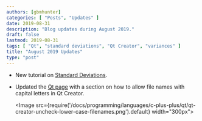 ```yaml
---
authors: [gbmhunter]
categories: [ "Posts", "Updates" ]
date: 2019-08-31
description: "Blog updates during August 2019."
draft: false
lastmod: 2019-08-31
tags: [ "Qt", "standard deviations", "Qt Creator", "variances" ]
title: "August 2019 Updates"
type: "post"
---
```


* New tutorial on [Standard Deviations](/mathematics/statistics/standard-deviation).

* Updated the [Qt page](/programming/languages/c-plus-plus/qt) with a section on how to allow file names with capital letters in Qt Creator.

    <Image src={require('/docs/programming/languages/c-plus-plus/qt/qt-creator-uncheck-lower-case-filenames.png').default} width="300px"></Image>
